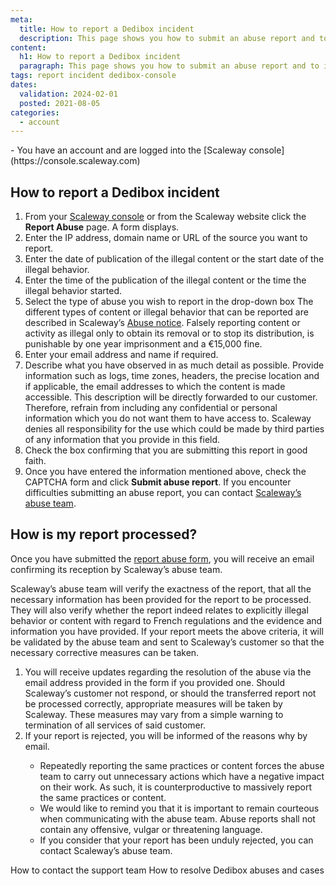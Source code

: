```yaml
---
meta:
  title: How to report a Dedibox incident
  description: This page shows you how to submit an abuse report and to indicate how the report will be processed.
content:
  h1: How to report a Dedibox incident
  paragraph: This page shows you how to submit an abuse report and to indicate how the report will be processed.
tags: report incident dedibox-console
dates:
  validation: 2024-02-01
  posted: 2021-08-05
categories:
  - account
---
```


<Message type="requirement">
  - You have an account and are logged into the [Scaleway console](https://console.scaleway.com)
</Message>

## How to report a Dedibox incident
1. From your [Scaleway console](https://console.scaleway.com) or from the Scaleway website click the **Report Abuse** page. A form displays.
2. Enter the IP address, domain name or URL of the source you want to report.
3. Enter the date of publication of the illegal content or the start date of the illegal behavior.
4. Enter the time of the publication of the illegal content or the time the illegal behavior started.
5. Select the type of abuse you wish to report in the drop-down box
    <Message type="tip">
      The different types of content or illegal behavior that can be reported are described in Scaleway’s [Abuse notice](https://www.scaleway.com/en/abuse-notice/).
    </Message>
    <Message type="important">
      Falsely reporting content or activity as illegal only to obtain its removal or to stop its distribution, is punishable by one year imprisonment and a €15,000 fine.
    </Message>
6. Enter your email address and name if required.
7. Describe what you have observed in as much detail as possible. Provide information such as logs, time zones, headers, the precise location and if applicable, the email addresses to which the content is made accessible.
    <Message type="important">
      This description will be directly forwarded to our customer. Therefore, refrain from including any confidential or personal information which you do not want them to have access to. 
      Scaleway denies all responsibility for the use which could be made by third parties of any information that you provide in this field.
    </Message>
8. Check the box confirming that you are submitting this report in good faith.
9. Once you have entered the information mentioned above, check the CAPTCHA form and click **Submit abuse report**.
    <Message type="note">
      If you encounter difficulties submitting an abuse report, you can contact [Scaleway’s abuse team](https://www.scaleway.com/fr/contact-trust-et-safety/).
    </Message>

## How is my report processed?
Once you have submitted the [report abuse form](https://abuse.scaleway.com/), you will receive an email confirming its reception by Scaleway’s abuse team.

Scaleway’s abuse team will verify the exactness of the report, that all the necessary information has been provided for the report to be processed. They will also verify whether the report indeed relates to explicitly illegal behavior or content with regard to French regulations and the evidence and information you have provided. If your report meets the above criteria, it will be validated by the abuse team and sent to Scaleway’s customer so that the necessary corrective measures can be taken.

1. You will receive updates regarding the resolution of the abuse via the email address provided in the form if you provided one.
    <Message type="note">
      Should Scaleway’s customer not respond, or should the transferred report not be processed correctly, appropriate measures will be taken by Scaleway. These measures may vary from a simple warning to termination of all services of said customer.
    </Message>
2. If your report is rejected, you will be informed of the reasons why by email.
    <Message type="note">
      * Repeatedly reporting the same practices or content forces the abuse team to carry out unnecessary actions which have a negative impact on their work. As such, it is counterproductive to massively report the same practices or content.
      * We would like to remind you that it is important to remain courteous when communicating with the abuse team. Abuse reports shall not contain any offensive, vulgar or threatening language.
      * If you consider that your report has been unduly rejected, you can contact Scaleway’s abuse team.
    </Message>

<Navigation title="See also">
  <PreviousButton to="/dedibox-console/account/how-to/contact-support">How to contact the support team</PreviousButton>
  <NextButton to="/dedibox-console/account/how-to/resolve-abuse">How to resolve Dedibox abuses and cases</NextButton>
</Navigation>